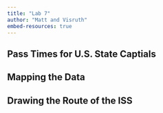 ---
title: "Lab 7"
author: "Matt and Visruth"
embed-resources: true
---

## Pass Times for U.S. State Captials

## Mapping the Data

## Drawing the Route of the ISS
